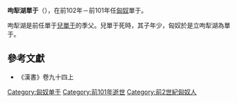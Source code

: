 {{noteTA
|1=zh:單于; zh-hans:单于; zh-hant:單于;
}}
'''呴犁湖單于'''（{{bd|？||前101年||}}），在前102年－前101年任[[匈奴|匈奴]]單于。

呴犁湖是前任單于[[兒單于|兒單于]]的季父。兒單于死時，其子年少，匈奴於是立呴犁湖為單于。

==參考文獻==
*《漢書》卷九十四上
{{start box}}
{{s-before|兄子[[兒單于|兒單于]]}}
{{s-title|[[匈奴单于列表|匈奴單于]]|前102年－前101年}}
{{s-after|弟[[且鞮侯單于|且鞮侯單于]]}}
{{end box}}
{{匈奴單于}}
[[Category:匈奴单于|Category:匈奴单于]]
[[Category:前101年逝世|Category:前101年逝世]]
[[Category:前2世紀匈奴人|Category:前2世紀匈奴人]]
